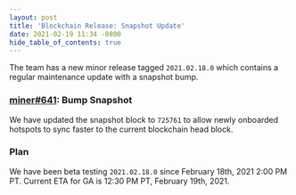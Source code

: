 ```yaml
---
layout: post
title: 'Blockchain Release: Snapshot Update'
date: 2021-02-19 11:34 -0800
hide_table_of_contents: true
---
```


The team has a new minor release tagged `2021.02.18.0` which contains a regular maintenance update
with a snapshot bump.

<!--truncate-->

### [miner#641](https://github.com/helium/miner/pull/641): Bump Snapshot

We have updated the snapshot block to `725761` to allow newly onboarded hotspots to sync faster to
the current blockchain head block.

### Plan

We have been beta testing `2021.02.18.0` since February 18th, 2021 2:00 PM PT. Current ETA for GA is
12:30 PM PT, February 19th, 2021.

